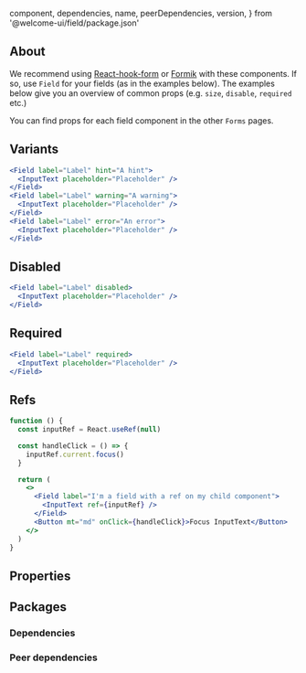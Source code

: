 
  component,
  dependencies,
  name,
  peerDependencies,
  version,
} from '@welcome-ui/field/package.json'

<showcase version={version} name={name} component={component} />

## About

We recommend using [React-hook-form](https://react-hook-form.com/) or [Formik](https://github.com/jaredpalmer/formik) with these components. If so, use `Field` for your fields (as in the examples below). The examples below give you an overview of common props (e.g. `size`, `disable`, `required` etc.)

You can find props for each field component in the other `Forms` pages.

## Variants

```jsx
<Field label="Label" hint="A hint">
  <InputText placeholder="Placeholder" />
</Field>
<Field label="Label" warning="A warning">
  <InputText placeholder="Placeholder" />
</Field>
<Field label="Label" error="An error">
  <InputText placeholder="Placeholder" />
</Field>
```

## Disabled

```jsx
<Field label="Label" disabled>
  <InputText placeholder="Placeholder" />
</Field>
```

## Required

```jsx
<Field label="Label" required>
  <InputText placeholder="Placeholder" />
</Field>
```

## Refs

```jsx
function () {
  const inputRef = React.useRef(null)

  const handleClick = () => {
    inputRef.current.focus()
  }

  return (
    <>
      <Field label="I'm a field with a ref on my child component">
        <InputText ref={inputRef} />
      </Field>
      <Button mt="md" onClick={handleClick}>Focus InputText</Button>
    </>
  )
}
```

## Properties

<props propTypes={props.propTypes.Field} />

## Packages

### Dependencies

<dependencies dependencies={dependencies} />

### Peer dependencies

<dependencies dependencies={peerDependencies} />

<pagination />
